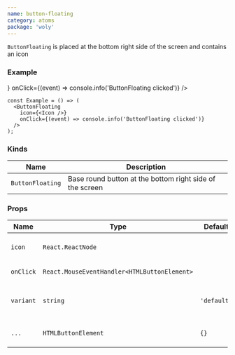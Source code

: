 ```yaml
---
name: button-floating
category: atoms
package: 'woly'
---
```



`ButtonFloating` is placed at the bottom right side of the screen and contains an icon

### Example

<div style={{ '--bf-background-color': 'skyblue' }}>
  <ButtonFloating
    icon={<SearchIcon />}
    onClick={(event) => console.info('ButtonFloating clicked')}
  />
</div>

```tsx
const Example = () => (
  <ButtonFloating
    icon={<Icon />}
    onClick={(event) => console.info('ButtonFloating clicked')}
  />
);
```

### Kinds

| Name             | Description                                              |
| ---------------- | -------------------------------------------------------- |
| `ButtonFloating` | Base round button at the bottom right side of the screen |

### Props

| Name      | Type                                         | Default     | Description                                        |
| --------- | -------------------------------------------- | ----------- | -------------------------------------------------- |
| `icon`    | `React.ReactNode`                            |             | Set the icon component inside the button           |
| `onClick` | `React.MouseEventHandler<HTMLButtonElement>` |             | Callback when button clicked                       |
| `variant` | `string`                                     | `'default'` | Variant prop to style ButtonFloating component     |
| `...`     | `HTMLButtonElement`                          | `{}`        | Other props are inherited from `HTMLButtonElement` |
